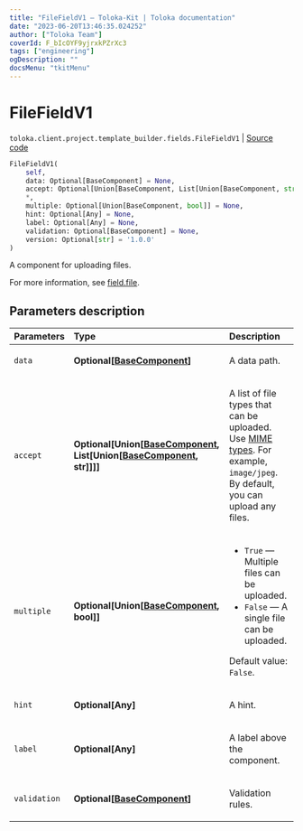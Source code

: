```yaml
---
title: "FileFieldV1 — Toloka-Kit | Toloka documentation"
date: "2023-06-20T13:46:35.024252"
author: ["Toloka Team"]
coverId: F_bIcOYF9yjrxkPZrXc3
tags: ["engineering"]
ogDescription: ""
docsMenu: "tkitMenu"
---
```


# FileFieldV1

`toloka.client.project.template_builder.fields.FileFieldV1` | [Source code](https://github.com/Toloka/toloka-kit/blob/v1.2.0/src/client/project/template_builder/fields.py#L223)

```python
FileFieldV1(
    self,
    data: Optional[BaseComponent] = None,
    accept: Optional[Union[BaseComponent, List[Union[BaseComponent, str]]]] = None,
    *,
    multiple: Optional[Union[BaseComponent, bool]] = None,
    hint: Optional[Any] = None,
    label: Optional[Any] = None,
    validation: Optional[BaseComponent] = None,
    version: Optional[str] = '1.0.0'
)
```

A component for uploading files.

For more information, see [field.file](/docs/template-builder/reference/field.file).

## Parameters description

| Parameters | Type | Description |
| :----------| :----| :-----------|
`data`|**Optional\[[BaseComponent](/docs/toloka-kit/reference/toloka.client.project.template_builder.base.BaseComponent)\]**|<p>A data path.</p>
`accept`|**Optional\[Union\[[BaseComponent](/docs/toloka-kit/reference/toloka.client.project.template_builder.base.BaseComponent), List\[Union\[[BaseComponent](/docs/toloka-kit/reference/toloka.client.project.template_builder.base.BaseComponent), str\]\]\]\]**|<p>A list of file types that can be uploaded. Use [MIME types](https://developer.mozilla.org/en-US/docs/Web/HTTP/Basics_of_HTTP/MIME_types). For example, `image/jpeg`. By default, you can upload any files.</p>
`multiple`|**Optional\[Union\[[BaseComponent](/docs/toloka-kit/reference/toloka.client.project.template_builder.base.BaseComponent), bool\]\]**|<ul> <li>`True` — Multiple files can be uploaded.</li> <li>`False` — A single file can be uploaded.</li> </ul> <p></p><p>Default value: `False`.</p>
`hint`|**Optional\[Any\]**|<p>A hint.</p>
`label`|**Optional\[Any\]**|<p>A label above the component.</p>
`validation`|**Optional\[[BaseComponent](/docs/toloka-kit/reference/toloka.client.project.template_builder.base.BaseComponent)\]**|<p>Validation rules.</p>